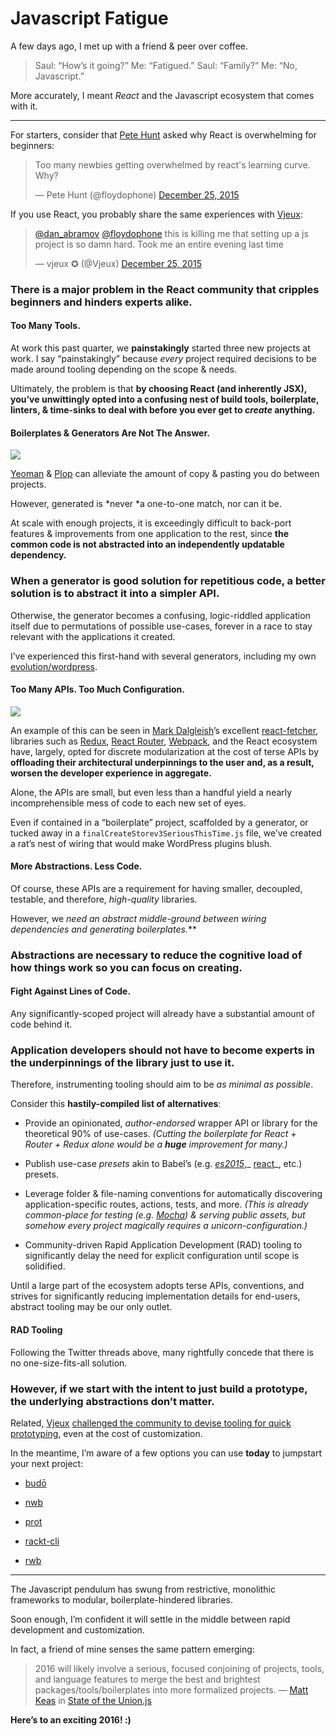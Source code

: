 # Javascript Fatigue

A few days ago, I met up with a friend & peer over coffee.

> Saul: “How’s it going?”
> Me: “Fatigued.”
> Saul: “Family?”
> Me: “No, Javascript.”

More accurately, I meant _React_ and the Javascript ecosystem that comes with it.

---

For starters, consider that [Pete Hunt](https://medium.com/u/3b799f227b58) asked why React is overwhelming for beginners:

<blockquote class="twitter-tweet"><p lang="en" dir="ltr">Too many newbies getting overwhelmed by react&#39;s learning curve. Why?</p>&mdash; Pete Hunt (@floydophone) <a href="https://twitter.com/floydophone/status/680226147213426688?ref_src=twsrc%5Etfw">December 25, 2015</a></blockquote>
<script async src="https://platform.twitter.com/widgets.js" charSet="utf-8"></script>

If you use React, you probably share the same experiences with [Vjeux](https://medium.com/u/46fa99d9bca4):

<blockquote class="twitter-tweet"><p lang="en" dir="ltr"><a href="https://twitter.com/dan_abramov?ref_src=twsrc%5Etfw">@dan_abramov</a> <a href="https://twitter.com/floydophone?ref_src=twsrc%5Etfw">@floydophone</a> this is killing me that setting up a js project is so damn hard. Took me an entire evening last time</p>&mdash; vjeux ✪ (@Vjeux) <a href="https://twitter.com/Vjeux/status/680236138171244544?ref_src=twsrc%5Etfw">December 25, 2015</a></blockquote>
<script async src="https://platform.twitter.com/widgets.js" charSet="utf-8"></script>

### There is a major problem in the React community that cripples beginners and hinders experts alike.

#### Too Many Tools.

At work this past quarter, we **painstakingly** started three new projects at work. I say “painstakingly” because _every_ project required decisions to be made around tooling depending on the scope & needs.

Ultimately, the problem is that **by choosing React (and inherently JSX), you’ve unwittingly opted into a confusing nest of build tools, boilerplate, linters, & time-sinks to deal with before you ever get to _create_ anything.**

#### Boilerplates & Generators Are Not The Answer.

![](https://cdn-images-1.medium.com/max/1800/1*H4Y_NLqni0G4L5oL-hPmqw.png)

[Yeoman](http://yeoman.io/) & [Plop](https://github.com/amwmedia/plop) can alleviate the amount of copy & pasting you do between projects.

However, generated is *never *a one-to-one match, nor can it be.

At scale with enough projects, it is exceedingly difficult to back-port features & improvements from one application to the rest, since **the common code is not abstracted into an independently updatable dependency.**

### When a generator is good solution for repetitious code, a better solution is to abstract it into a simpler API.

Otherwise, the generator becomes a confusing, logic-riddled application itself due to permutations of possible use-cases, forever in a race to stay relevant with the applications it created.

I’ve experienced this first-hand with several generators, including my own [evolution/wordpress](https://github.com/evolution/wordpress).

#### Too Many APIs. Too Much Configuration.

![](https://cdn-images-1.medium.com/max/2652/1*I7CseoZiupct37LZzWINEg.png)

An example of this can be seen in [Mark Dalgleish](https://medium.com/u/d7225e72eea)’s excellent [react-fetcher](https://github.com/markdalgleish/react-fetcher#example-usage-with-react-router-and-redux), libraries such as [Redux](https://github.com/rackt/redux), [React Router](https://github.com/rackt/react-router), [Webpack](http://webpack.github.io/), and the React ecosystem have, largely, opted for discrete modularization at the cost of terse APIs by **offloading their architectural underpinnings to the user and, as a result, worsen the developer experience in aggregate.**

Alone, the APIs are small, but even less than a handful yield a nearly incomprehensible mess of code to each new set of eyes.

Even if contained in a “boilerplate” project, scaffolded by a generator, or tucked away in a `finalCreateStorev3SeriousThisTime.js` file, we’ve created a rat’s nest of wiring that would make WordPress plugins blush.

#### More Abstractions. Less Code.

Of course, these APIs are a requirement for having smaller, decoupled, testable, and therefore, _high-quality_ libraries.

However, we **need an abstract middle-ground between wiring dependencies and generating boilerplates*.***

### Abstractions are necessary to reduce the cognitive load of how things work so you can focus on creating.

#### Fight Against Lines of Code.

Any significantly-scoped project will already have a substantial amount of code behind it.

### Application developers should not have to become experts in the underpinnings of the library just to use it.

Therefore, instrumenting tooling should aim to be _as minimal as possible_.

Consider this **hastily-compiled list of alternatives**:

- Provide an opinionated, _author-endorsed_ wrapper API or library for the theoretical 90% of use-cases.
  _(Cutting the boilerplate for React + Router + Redux alone would be a **huge** improvement for many.)_

- Publish use-case _presets_ akin to Babel’s (e.g. [_es2015_](https://www.npmjs.com/package/babel-preset-es2015),_ [react](https://www.npmjs.com/package/babel-preset-react)_, etc.) presets.

- Leverage folder & file-naming conventions for automatically discovering application-specific routes, actions, tests, and more.
  _(This is already common-place for testing (e.g. [Mocha](http://mochajs.org/)) & serving public assets, but somehow every project magically requires a unicorn-configuration.)_

- Community-driven Rapid Application Development (RAD) tooling to significantly delay the need for explicit configuration until scope is solidified.

Until a large part of the ecosystem adopts terse APIs, conventions, and strives for significantly reducing implementation details for end-users, abstract tooling may be our only outlet.

#### RAD Tooling

Following the Twitter threads above, many rightfully concede that there is no one-size-fits-all solution.

### However, if we start with the intent to just build a prototype, the underlying abstractions don’t matter.

Related, [Vjeux](https://medium.com/u/46fa99d9bca4) [challenged the community to devise tooling for quick prototyping](http://blog.vjeux.com/2015/javascript/challenge-best-javascript-setup-for-quick-prototyping.html), even at the cost of customization.

In the meantime, I’m aware of a few options you can use **today** to jumpstart your next project:

- [budō](https://github.com/mattdesl/budo)

- [nwb](https://github.com/insin/nwb)

- [prot](https://github.com/mattdesl/prot)

- [rackt-cli](https://github.com/mzabriskie/rackt-cli)

- [rwb](https://github.com/petehunt/rwb)

---

The Javascript pendulum has swung from restrictive, monolithic frameworks to modular, boilerplate-hindered libraries.

Soon enough, I’m confident it will settle in the middle between rapid development and customization.

In fact, a friend of mine senses the same pattern emerging:

> 2016 will likely involve a serious, focused conjoining of projects, tools, and language features to merge the best and brightest packages/tools/boilerplates into more formalized projects. — [Matt Keas](https://medium.com/u/c3b0eb0d2398) in [State of the Union.js](https://medium.com/@matthiasak/state-of-the-union-js-d664bdbffd14#---0-187.wwfrbc5v4)

**Here’s to an exciting 2016! :)**
